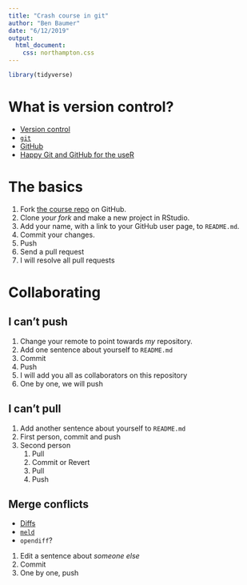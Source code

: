 ```yaml
---
title: "Crash course in git"
author: "Ben Baumer"
date: "6/12/2019"
output: 
  html_document:
    css: northampton.css
---
```


```r
library(tidyverse)
```

# What is version control?

- [Version control](https://en.wikipedia.org/wiki/Version_control)
- [`git`](https://en.wikipedia.org/wiki/Git)
- [GitHub](https://en.wikipedia.org/wiki/GitHub)
- [Happy Git and GitHub for the useR](https://happygitwithr.com/)

# The basics

1. Fork [the course repo](https://github.com/beanumber/learn-bash) on GitHub. 
2. Clone *your fork* and make a new project in RStudio. 
3. Add your name, with a link to your GitHub user page, to `README.md`. 
4. Commit your changes. 
5. Push
6. Send a pull request
7. I will resolve all pull requests

# Collaborating

## I can't push

1. Change your remote to point towards *my* repository. 
2. Add one sentence about yourself to `README.md`
3. Commit
4. Push
5. I will add you all as collaborators on this repository
6. One by one, we will push

## I can't pull

1. Add another sentence about yourself to `README.md`
2. First person, commit and push
3. Second person
    #. Pull
    #. Commit or Revert
    #. Pull
    #. Push

## Merge conflicts

- [Diffs](https://en.wikipedia.org/wiki/File_comparison)
- [`meld`](https://en.wikipedia.org/wiki/Meld_(software))
- `opendiff`?

1. Edit a sentence about *someone else*
2. Commit
3. One by one, push






